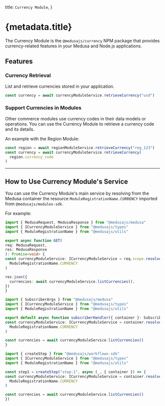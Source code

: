 
  title: `Currency Module`,
}

# {metadata.title}

The Currency Module is the `@medusajs/currency` NPM package that provides currency-related features in your Medusa and Node.js applications.

## Features

### Currency Retrieval

List and retrieve currencies stored in your application.

```ts
const currency = await currencyModuleService.retrieveCurrency("usd")
```

### Support Currencies in Modules

Other commerce modules use currency codes in their data models or operations. You can use the Currency Module to retrieve a currency code and its details.

An example with the Region Module:

```ts
const region = await regionModuleService.retrieveCurrency("reg_123")
const currency = await currencyModuleService.retrieveCurrency(
  region.currency_code
)
```

---

## How to Use Currency Module's Service

You can use the Currency Module's main service by resolving from the Medusa container the resource `ModuleRegistrationName.CURRENCY` imported from `@medusajs/modules-sdk`.

For example:

<CodeTabs groupId="resource-type">
  <CodeTab label="API Route" value="api-route">

  ```ts title="src/api/store/custom/route.ts"
  import { MedusaRequest, MedusaResponse } from "@medusajs/medusa"
  import { ICurrencyModuleService } from "@medusajs/types"
  import { ModuleRegistrationName } from "@medusajs/utils"

export async function GET(
  req: MedusaRequest,
  res: MedusaResponse
): Promise<void> {
  const currencyModuleService: ICurrencyModuleService = req.scope.resolve(
    ModuleRegistrationName.CURRENCY
  )

  res.json({
    currencies: await currencyModuleService.listCurrencies(),
  })
}
```

  </CodeTab>
  <CodeTab label="Subscriber" value="subscribers">

  ```ts title="src/subscribers/custom-handler.ts"
  import { SubscriberArgs } from "@medusajs/medusa"
  import { ICurrencyModuleService } from "@medusajs/types"
  import { ModuleRegistrationName } from "@medusajs/utils"

export default async function subscriberHandler({ container }: SubscriberArgs) {
  const currencyModuleService: ICurrencyModuleService = container.resolve(
    ModuleRegistrationName.CURRENCY
  )

  const currencies = await currencyModuleService.listCurrencies()
}
```

  </CodeTab>
  <CodeTab label="Workflow Step" value="workflow-step">

  ```ts title="src/workflows/hello-world/step1.ts"
  import { createStep } from "@medusajs/workflows-sdk"
  import { ICurrencyModuleService } from "@medusajs/types"
  import { ModuleRegistrationName } from "@medusajs/utils"

const step1 = createStep("step-1", async (_, { container }) => {
  const currencyModuleService: ICurrencyModuleService = container.resolve(
    ModuleRegistrationName.CURRENCY
  )

  const currencies = await currencyModuleService.listCurrencies()
})
```

  </CodeTab>
</CodeTabs>
